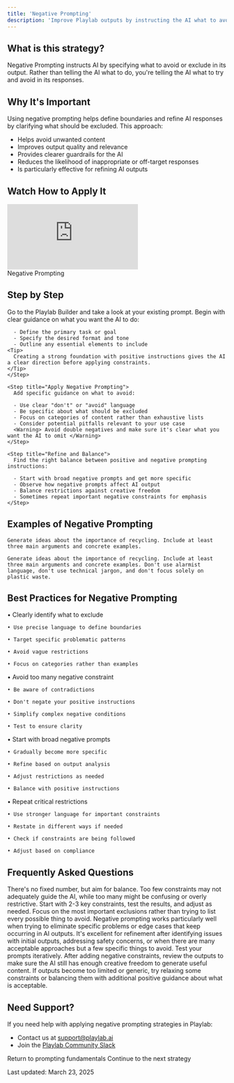 ```yaml
---
title: 'Negative Prompting'
description: 'Improve Playlab outputs by instructing the AI what to avoid or exclude'
---
```


## <Icon icon="circle-question" size="24" className="inline-block align-text-bottom" /> What is this strategy?

Negative Prompting instructs AI by specifying what to avoid or exclude in its output. Rather than telling the AI what to do, you're telling the AI what to try and avoid in its responses.

## <Icon icon="lightbulb" size="24" className="inline-block align-text-bottom" /> Why It's Important

Using negative prompting helps define boundaries and refine AI responses by clarifying what should be excluded. This approach:

* Helps avoid unwanted content
* Improves output quality and relevance
* Provides clearer guardrails for the AI
* Reduces the likelihood of inappropriate or off-target responses
* Is particularly effective for refining AI outputs

## <Icon icon="video" size="24" className="inline-block align-text-bottom" /> Watch How to Apply It
<Frame>
  <iframe 
    src="https://www.loom.com/embed/55e03c461fd34031808b6474a09c9b74"
    frameborder="0" 
    webkitallowfullscreen 
    mozallowfullscreen 
    allowfullscreen 
    style={{ width: "100%", height: "400px" }}
  ></iframe>
  <figcaption>Negative Prompting</figcaption>
</Frame>

## <Icon icon="stairs" size="24" className="inline-block align-text-bottom" /> Step by Step

<Steps>
    <Step title="Go to the Playlab Builder">
      Go to the Playlab Builder and take a look at your existing prompt.
    </Step>
    <Step title="Start with a Positive Instruction">
      Begin with clear guidance on what you want the AI to do:
      
      - Define the primary task or goal
      - Specify the desired format and tone
      - Outline any essential elements to include
    <Tip>
      Creating a strong foundation with positive instructions gives the AI a clear direction before applying constraints.
    </Tip>
    </Step>
    
    <Step title="Apply Negative Prompting">
      Add specific guidance on what to avoid:
      
      - Use clear "don't" or "avoid" language
      - Be specific about what should be excluded
      - Focus on categories of content rather than exhaustive lists
      - Consider potential pitfalls relevant to your use case
      <Warning> Avoid double negatives and make sure it's clear what you want the AI to omit </Warning>
    </Step>
    
    <Step title="Refine and Balance">
      Find the right balance between positive and negative prompting instructions:
      
      - Start with broad negative prompts and get more specific
      - Observe how negative prompts affect AI output
      - Balance restrictions against creative freedom
      - Sometimes repeat important negative constraints for emphasis
    </Step>
</Steps>

## <Icon icon="pen-to-square" size="24" className="inline-block align-text-bottom" /> Examples of Negative Prompting

<CardGroup cols={2}>
  <Card title="Weak Prompt" icon="circle-minus" color="#f44336">

    Generate ideas about the importance of recycling. Include at least three main arguments and concrete examples.
  </Card>
  <Card title="Better Prompt" icon="check" color="#4CAF50">

    Generate ideas about the importance of recycling. Include at least three main arguments and concrete examples. Don't use alarmist language, don't use technical jargon, and don't focus solely on plastic waste.
  </Card>
</CardGroup>

## <Icon icon="binoculars" size="24" className="inline-block align-text-bottom" /> Best Practices for Negative Prompting
      
<CardGroup cols={2}>
  <Card title="Be Specific" icon="bullseye" color="#4CAF50">
    • Clearly identify what to exclude
    
    • Use precise language to define boundaries
    
    • Target specific problematic patterns
    
    • Avoid vague restrictions
    
    • Focus on categories rather than examples
  </Card>
  <Card title="Watch for Double Negatives" icon="triangle-exclamation" color="#2196F3">
    • Avoid too many negative constraint
    
    • Be aware of contradictions
    
    • Don't negate your positive instructions
    
    • Simplify complex negative conditions
    
    • Test to ensure clarity
  </Card>
  <Card title="Apply the Funnel Approach" icon="filter" color="#FF9800">
    • Start with broad negative prompts
    
    • Gradually become more specific
    
    • Refine based on output analysis
    
    • Adjust restrictions as needed
    
    • Balance with positive instructions
  </Card>
  <Card title="Enforce When Necessary" icon="shield" color="#9C27B0">
    • Repeat critical restrictions
    
    • Use stronger language for important constraints
    
    • Restate in different ways if needed
    
    • Check if constraints are being followed
    
    • Adjust based on compliance
  </Card>
</CardGroup>

## <Icon icon="circle-question" size="24" className="inline-block align-text-bottom" /> Frequently Asked Questions

<Accordion title="How many negative constraints should I include?">
  There's no fixed number, but aim for balance. Too few constraints may not adequately guide the AI, while too many might be confusing or overly restrictive. Start with 2-3 key constraints, test the results, and adjust as needed. Focus on the most important exclusions rather than trying to list every possible thing to avoid.
</Accordion>

<Accordion title="When is negative prompting more effective than positive instructions?">
  Negative prompting works particularly well when trying to eliminate specific problems or edge cases that keep occurring in AI outputs. It's excellent for refinement after identifying issues with initial outputs, addressing safety concerns, or when there are many acceptable approaches but a few specific things to avoid.
</Accordion>

<Accordion title="How do I ensure my negative prompts don't accidentally restrict too much?">
  Test your prompts iteratively. After adding negative constraints, review the outputs to make sure the AI still has enough creative freedom to generate useful content. If outputs become too limited or generic, try relaxing some constraints or balancing them with additional positive guidance about what is acceptable.
</Accordion>

## <Icon icon="bullhorn" size="24" className="inline-block align-text-bottom" /> Need Support?

If you need help with applying negative prompting strategies in Playlab:

* Contact us at [support@playlab.ai](mailto:support@playlab.ai)
* Join the [Playlab Community Slack](https://join.slack.com/t/playlabcommunity/shared_invite/zt-31mhwj7nl-49e1Mw5fYpyHJGOFyDIFtA)


<CardGroup className="mt-12 mb-8">
  <Card title="Back to Prompting Basics" icon="arrow-left" href="/prompting/basics" iconType="duotone">
    Return to prompting fundamentals
  </Card>
  <Card title="Less is More" icon="arrow-right" href="/prompting/basic/less is more" iconType="duotone">
    Continue to the next strategy
  </Card>
</CardGroup>

Last updated: March 23, 2025